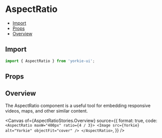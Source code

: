 # AspectRatio


<Meta of={AspectRatioStories} />

- [Import](#import)
- [Props](#props)
- [Overview](#overview)

## Import

```jsx
import { AspectRatio } from 'yorkie-ui';
```

## Props

<Controls />

## Overview

The AspectRatio component is a useful tool for embedding responsive videos, maps, and other similar content.

<Canvas
  of={AspectRatioStories.Overview}
  source={{
    format: true,
    code: `
      <AspectRatio maxW="400px" ratio={4 / 3}>
        <Image src={Yorkie} alt="Yorkie" objectFit="cover" />
      </AspectRatio>
    `,
  }}
/>
